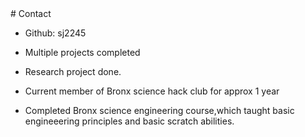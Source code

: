 <div style={{textAlign: `center`}}>
  # Contact
</div>

<div className="textbox">

 - Github: sj2245

 - Multiple projects completed

 - Research project done.

 - Current member of Bronx science hack club for approx 1 year

 - Completed Bronx science engineering course,which taught basic engineeering principles and basic scratch abilities.

 

</div>